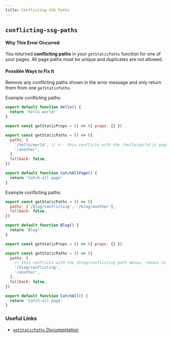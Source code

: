 ```yaml
---
title: Conflicting SSG Paths
---
```


## `conflicting-ssg-paths`

#### Why This Error Occurred

You returned **conflicting paths** in your `getStaticPaths` function for one of your pages. All page paths must be unique and duplicates are not allowed.

#### Possible Ways to Fix It

Remove any conflicting paths shown in the error message and only return them from one `getStaticPaths`.

Example conflicting paths:

```jsx filename="pages/hello/world.js"
export default function Hello() {
  return 'hello world!'
}
```

```jsx filename="pages/[...catchAll].js"
export const getStaticProps = () => ({ props: {} })

export const getStaticPaths = () => ({
  paths: [
    '/hello/world', // <-- this conflicts with the /hello/world.js page, remove to resolve error
    '/another',
  ],
  fallback: false,
})

export default function CatchAllPage() {
  return 'Catch-all page'
}
```

Example conflicting paths:

```jsx filename="pages/blog/[slug].js"
export const getStaticPaths = () => ({
  paths: ['/blog/conflicting', '/blog/another'],
  fallback: false,
})

export default function Blog() {
  return 'Blog!'
}
```

```jsx filename="pages/[...catchAll].js"
export const getStaticProps = () => ({ props: {} })

export const getStaticPaths = () => ({
  paths: [
    // this conflicts with the /blog/conflicting path above, remove to resolve error
    '/blog/conflicting',
    '/another',
  ],
  fallback: false,
})

export default function CatchAll() {
  return 'Catch-all page'
}
```

### Useful Links

- [`getStaticPaths` Documentation](/docs/basic-features/data-fetching/get-static-paths)
